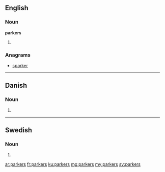 ==English==

===Noun===
'''parkers'''
# {{plural of|[[parker]]}}

===Anagrams===
* [[sparker#English|sparker]]

----

==Danish==

===Noun===
{{head|da|noun form|g=c}}

# {{form of|genitive plural indefinite|park|lang=da}}

----

==Swedish==

===Noun===
{{head|sv|noun form}}

# {{sv-noun-form-indef-gen-pl|park}}

[[ar:parkers]]
[[fr:parkers]]
[[ku:parkers]]
[[mg:parkers]]
[[my:parkers]]
[[sv:parkers]]